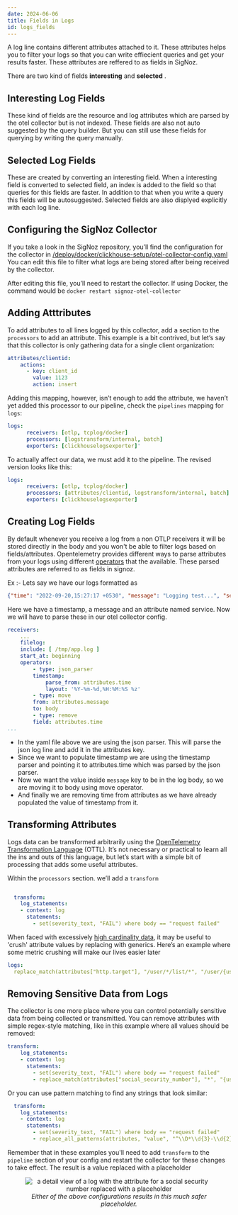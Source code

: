 ```yaml
---
date: 2024-06-06
title: Fields in Logs 
id: logs_fields
---
```


A log line contains different attributes attached to it. These attributes helps you to filter your logs so that you can write effiecient queries and get your results faster. These attributes are reffered to as fields in SigNoz.

There are two kind of fields **interesting** and **selected** .

## Interesting Log Fields

These kind of fields are the resource and log attributes which are parsed by the otel collector but is not indexed. These fields are also not auto suggested by the query builder. But you can still use these fields for querying by writing the query manually.

## Selected Log Fields

These are created by converting an interesting field. When a interesting field is converted to selected field, an index is added to the field so that queries for this fields are faster. In addition to that when you write a query this fields will be autosuggested. Selected fields are also displyed explicitly with each log line.

## Configuring the SigNoz Collector

If you take a look in the SigNoz repository, you’ll find the configuration for the collector in [/deploy/docker/clickhouse-setup/otel-collector-config.yaml](https://github.com/SigNoz/signoz/blob/main/deploy/docker/clickhouse-setup/otel-collector-config.yaml) You can edit this file to filter what logs are being stored after being received by the collector.

After editing this file, you’ll need to restart the collector. If using Docker, the command would be `docker restart signoz-otel-collector`

## Adding Atttributes

To add attributes to all lines logged by this collector, add a section to the `processors` to add an attribute. This example is a bit contrived, but let’s say that this collector is only gathering data for a single client organization:

```yaml
attributes/clientid:
    actions:
      - key: client_id
        value: 1123
        action: insert
```

Adding this mapping, however, isn’t enough to add the attribute, we haven’t yet added this processor to our pipeline, check the `pipelines` mapping for `logs`:

```yaml
logs:
      receivers: [otlp, tcplog/docker]
      processors: [logstransform/internal, batch]
      exporters: [clickhouselogsexporter]'
```

To actually affect our data, we must add it to the pipeline. The revised version looks like this:

```yaml
logs:
      receivers: [otlp, tcplog/docker]
      processors: [attributes/clientid, logstransform/internal, batch]
      exporters: [clickhouselogsexporter]
```

## Creating Log Fields

By default whenever you receive a log from a non OTLP receivers it will be stored directly in the body and you won't be able to filter logs based on fields/attributes. Opentelemetry provides different ways to parse attributes from your logs using different [operators](/docs/userguide/logs#operators-for-parsing-and-manipulating-logs) that the available. These parsed attributes are referred to as fields in signoz.

Ex :-
    Lets say we have our logs formatted as

```json
{"time": "2022-09-20,15:27:17 +0530", "message": "Logging test...", "service": "python"}
```

Here we have a timestamp, a message and an attribute named service. Now we will have to parse these in our otel collector config.

```yaml
receivers:
    ...
    filelog:
    include: [ /tmp/app.log ]
    start_at: beginning
    operators:
        - type: json_parser
        timestamp:
            parse_from: attributes.time
            layout: '%Y-%m-%d,%H:%M:%S %z'
        - type: move
        from: attributes.message
        to: body
        - type: remove
        field: attributes.time
...
```

* In the yaml file above we are using the json parser. This will parse the json log line and add it in the attributes key.
* Since we want to populate timestamp we are using the timestamp parser and pointing it to attributes.time which was parsed by the json parser.
* Now we want the value inside `message` key to be in the log body, so we are moving it to body using move operator.
* And finally we are removing time from attributes as we have already populated the value of timestamp from it.

## Transforming Attributes

Logs data can be transformed arbitrarily using the [OpenTelemetry Transformation Language](https://github.com/open-telemetry/opentelemetry-collector-contrib/blob/main/pkg/ottl/README.md) (OTTL). It’s not necessary or practical to learn all the ins and outs of this language, but let’s start with a simple bit of processing that adds some useful attributes.

Within the `processors` section. we’ll add a `transform`

```yaml

  transform:
    log_statements:
    - context: log
      statements:
        - set(severity_text, "FAIL") where body == "request failed"

```

When faced with excessively [high cardinality data](https://signoz.io/blog/high-cardinality-data/), it may be useful to 'crush' attribute values by replacing with generics. Here’s an example where some metric crushing will make our lives easier later

```yaml
logs:
  replace_match(attributes["http.target"], "/user/*/list/*", "/user/{userId}/list/{listId}")
```

## Removing Sensitive Data from Logs

The collector is one more place where you can control potentially sensitive data from being collected or transmitted. You can remove attributes with simple regex-style matching, like in this example where all values should be removed:

```yaml
transform:
    log_statements:
    - context: log
      statements:
        - set(severity_text, "FAIL") where body == "request failed"
        - replace_match(attributes["social_security_number"], "*", "{userSocial}")
```

Or you can use pattern matching to find any strings that look similar:

```yaml
  transform:
    log_statements:
    - context: log
      statements:
        - set(severity_text, "FAIL") where body == "request failed"
        - replace_all_patterns(attributes, "value", "^\\D*\\d{3}-\\d{2}-\\d{4}", "{ss_number}")
```

Remember that in these examples you'll need to add `transform` to the `pipeline` section of your config and restart the collector for these changes to take effect. The result is a value replaced with a placeholder

<figure data-zoomable align='center'>
    <img src="/img/docs/user_social.webp" alt="a detail view of a log with the attribute for a social security number replaced with a placeholder"/>
    <figcaption><i>Either of the above configurations results in this much safer placeholder.</i></figcaption>
</figure>

